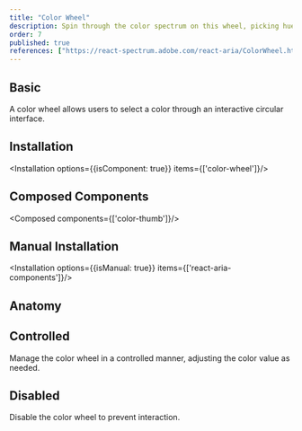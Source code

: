 ```yaml
---
title: "Color Wheel"
description: Spin through the color spectrum on this wheel, picking hues like a game show contestant spins for a prize—fun and functional.
order: 7
published: true
references: ["https://react-spectrum.adobe.com/react-aria/ColorWheel.html#props"]
---
```


## Basic
A color wheel allows users to select a color through an interactive circular interface.
<How toUse="colors/color-wheel/color-wheel-demo" />

## Installation
<Installation options={{isComponent: true}} items={['color-wheel']}/>

## Composed Components
<Composed components={['color-thumb']}/>

## Manual Installation
<Installation options={{isManual: true}} items={['react-aria-components']}/>
<SourceCode toShow='color-wheel'/>

## Anatomy
<Anatomy show='color-wheel-anatomy'/>

## Controlled
Manage the color wheel in a controlled manner, adjusting the color value as needed.
<How toUse="colors/color-wheel/color-wheel-controlled-demo" />

## Disabled
Disable the color wheel to prevent interaction.
<How toUse="colors/color-wheel/color-wheel-disabled-demo" />
